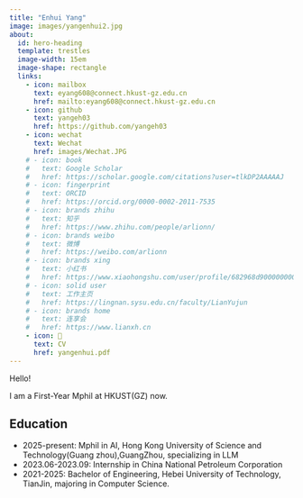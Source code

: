 ```yaml
---
title: "Enhui Yang"
image: images/yangenhui2.jpg
about:
  id: hero-heading
  template: trestles
  image-width: 15em
  image-shape: rectangle
  links:
    - icon: mailbox
      text: eyang608@connect.hkust-gz.edu.cn
      href: mailto:eyang608@connect.hkust-gz.edu.cn
    - icon: github
      text: yangeh03
      href: https://github.com/yangeh03
    - icon: wechat
      text: Wechat
      href: images/Wechat.JPG
    # - icon: book
    #   text: Google Scholar
    #   href: https://scholar.google.com/citations?user=tlkDP2AAAAAJ
    # - icon: fingerprint
    #   text: ORCID
    #   href: https://orcid.org/0000-0002-2011-7535
    # - icon: brands zhihu
    #   text: 知乎
    #   href: https://www.zhihu.com/people/arlionn/
    # - icon: brands weibo
    #   text: 微博
    #   href: https://weibo.com/arlionn
    # - icon: brands xing
    #   text: 小红书
    #   href: https://www.xiaohongshu.com/user/profile/682968d9000000000a03da1a
    # - icon: solid user
    #   text: 工作主页
    #   href: https://lingnan.sysu.edu.cn/faculty/LianYujun
    # - icon: brands home
    #   text: 连享会
    #   href: https://www.lianxh.cn
    - icon: 📝
      text: CV
      href: yangenhui.pdf  
---
```


::: {#hero-heading}

Hello!

I am a First-Year Mphil at HKUST(GZ) now.


## Education

- 2025-present: Mphil in AI, Hong Kong University of Science and Technology(Guang zhou),GuangZhou, specializing in LLM
- 2023.06-2023.09: Internship in China National Petroleum Corporation
- 2021-2025: Bachelor of Engineering, Hebei University of Technology, TianJin, majoring in Computer Science.

:::
